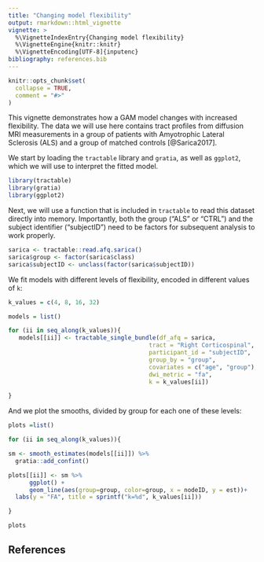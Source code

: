 ```yaml
---
title: "Changing model flexibility"
output: rmarkdown::html_vignette
vignette: >
  %\VignetteIndexEntry{Changing model flexibility}
  %\VignetteEngine{knitr::knitr}
  %\VignetteEncoding[UTF-8]{inputenc}
bibliography: references.bib
---
```


```r
knitr::opts_chunk$set(
  collapse = TRUE,
  comment = "#>"
)
```

This vignette demonstrates how a GAM model changes with increased flexibility.
The data we will use here contains tract profiles from diffusion MRI
measurements in a group of patients with Amyotrophic Lateral Sclerosis (ALS)
and a group of matched controls [@Sarica2017].

We start by loading the `tractable` library and `gratia`, as well as `ggplot2`,
which we will use to interpret the fitted model.

```r
library(tractable)
library(gratia)
library(ggplot2)
```

Next, we will use a function that is included in `tractable` to read this dataset
directly into memory. Importantly, both the group ("ALS" or "CTRL") and the
subject identifier ("subjectID") need to be factors for subsequent analysis
to work properly.

```r
sarica <- tractable::read.afq.sarica()
sarica$group <- factor(sarica$class)
sarica$subjectID <- unclass(factor(sarica$subjectID))
```

We fit models with different levels of flexibility, encoded in different values
of `k`:

```r

k_values = c(4, 8, 16, 32)

models = list()

for (ii in seq_along(k_values)){
   models[[ii]] <- tractable_single_bundle(df_afq = sarica,
                                        tract = "Right Corticospinal",
                                        participant_id = "subjectID",
                                        group_by = "group",
                                        covariates = c("age", "group"),
                                        dwi_metric = "fa",
                                        k = k_values[ii])

}
```

And we plot the smooths, divided by group for each one of these levels:

```r

plots =list()

for (ii in seq_along(k_values)){

sm <- smooth_estimates(models[[ii]]) %>%
  gratia::add_confint()

plots[[ii]] <- sm %>%
      ggplot() +
      geom_line(aes(group=group, color=group, x = nodeID, y = est))+
  labs(y = "FA", title = sprintf("k=%d", k_values[ii]))

}

plots
```

## References
